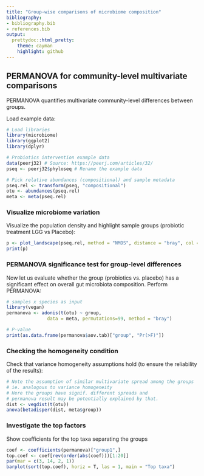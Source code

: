 ```yaml
---
title: "Group-wise comparisons of microbiome composition"
bibliography: 
- bibliography.bib
- references.bib
output: 
  prettydoc::html_pretty:
    theme: cayman
    highlight: github
---
```

<!--
  %\VignetteEngine{knitr::rmarkdown}
  %\VignetteIndexEntry{microbiome tutorial - comparisons}
  %\usepackage[utf8]{inputenc}
  %\VignetteEncoding{UTF-8}  
-->


## PERMANOVA for community-level multivariate comparisons

PERMANOVA quantifies multivariate community-level differences between
groups.


Load example data:

```r
# Load libraries
library(microbiome)
library(ggplot2)
library(dplyr)

# Probiotics intervention example data 
data(peerj32) # Source: https://peerj.com/articles/32/
pseq <- peerj32$phyloseq # Rename the example data

# Pick relative abundances (compositional) and sample metadata 
pseq.rel <- transform(pseq, "compositional")
otu <- abundances(pseq.rel)
meta <- meta(pseq.rel)
```


### Visualize microbiome variation

Visualize the population density and highlight sample groups (probiotic treatment LGG  vs Placebo):

```r
p <- plot_landscape(pseq.rel, method = "NMDS", distance = "bray", col = "group", size = 3)
print(p)
```


### PERMANOVA significance test for group-level differences

Now let us evaluate whether the group (probiotics vs. placebo) has a
significant effect on overall gut microbiota composition. Perform PERMANOVA: 

```r
# samples x species as input
library(vegan)
permanova <- adonis(t(otu) ~ group,
               data = meta, permutations=99, method = "bray")

# P-value
print(as.data.frame(permanova$aov.tab)["group", "Pr(>F)"])
```


### Checking the homogeneity condition

Check that variance homogeneity assumptions hold (to ensure the reliability of the results):


```r
# Note the assumption of similar multivariate spread among the groups
# ie. analogous to variance homogeneity
# Here the groups have signif. different spreads and
# permanova result may be potentially explained by that.
dist <- vegdist(t(otu))
anova(betadisper(dist, meta$group))
```

### Investigate the top factors

Show coefficients for the top taxa separating the groups

```r
coef <- coefficients(permanova)["group1",]
top.coef <- coef[rev(order(abs(coef)))[1:20]]
par(mar = c(3, 14, 2, 1))
barplot(sort(top.coef), horiz = T, las = 1, main = "Top taxa")
```


